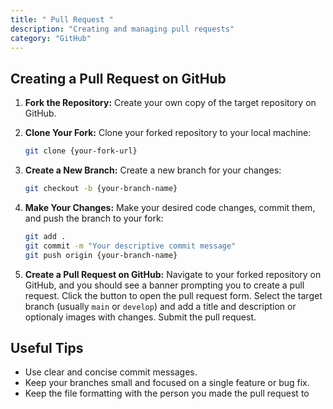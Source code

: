 ```yaml
---
title: " Pull Request "
description: "Creating and managing pull requests"
category: "GitHub"
---
```


## Creating a Pull Request on GitHub

1. **Fork the Repository:** Create your own copy of the target repository on GitHub.

2. **Clone Your Fork:** Clone your forked repository to your local machine:

   ```bash
   git clone {your-fork-url}
   ```

3. **Create a New Branch:** Create a new branch for your changes:

   ```bash
   git checkout -b {your-branch-name}
   ```

4. **Make Your Changes:** Make your desired code changes, commit them, and push the branch to your fork:

   ```bash
   git add .
   git commit -m "Your descriptive commit message"
   git push origin {your-branch-name}
   ```

5. **Create a Pull Request on GitHub:** Navigate to your forked repository on GitHub, and you should see a banner prompting you to create a pull request. Click the button to open the pull request form. Select the target branch (usually `main` or `develop`) and add a title and description or optionaly images with changes. Submit the pull request.

## Useful Tips

- Use clear and concise commit messages.
- Keep your branches small and focused on a single feature or bug fix.
- Keep the file formatting with the person you made the pull request to
